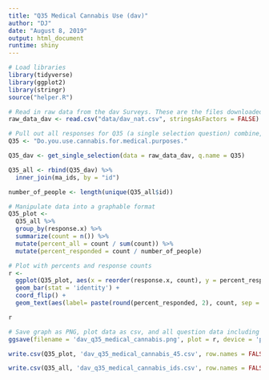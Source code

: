 ```yaml
---
title: "Q35 Medical Cannabis Use (dav)"
author: "DJ"
date: "August 8, 2019"
output: html_document
runtime: shiny
---
```


```r
# Load libraries
library(tidyverse)
library(ggplot2)
library(stringr)
source("helper.R")
```

```r
# Read in raw data from the dav Surveys. These are the files downloaded from survey monkey saved as a .csv
raw_data_dav <- read.csv("data/dav_nat.csv", stringsAsFactors = FALSE)
```

```r
# Pull out all responses for Q35 (a single selection question) combine, then determine 'question n'
Q35 <- "Do.you.use.cannabis.for.medical.purposes."

Q35_dav <- get_single_selection(data = raw_data_dav, q.name = Q35)

Q35_all <- rbind(Q35_dav) %>%
  inner_join(ma_ids, by = "id")

number_of_people <- length(unique(Q35_all$id))
```

```r
# Manipulate data into a graphable format
Q35_plot <- 
  Q35_all %>%
  group_by(response.x) %>%
  summarize(count = n()) %>%
  mutate(percent_all = count / sum(count)) %>%
  mutate(percent_responded = count / number_of_people)
```

```r
# Plot with percents and response counts
r <- 
  ggplot(Q35_plot, aes(x = reorder(response.x, count), y = percent_responded)) +
  geom_bar(stat = 'identity') +
  coord_flip() +
  geom_text(aes(label= paste(round(percent_responded, 2), count, sep = "***")))

r
```

```r
# Save graph as PNG, plot data as csv, and all question data including response IDs as csv (save question n and N at end of plot file as "_x.x")
ggsave(filename = 'dav_q35_medical_cannabis.png', plot = r, device = 'png')

write.csv(Q35_plot, 'dav_q35_medical_cannabis_45.csv', row.names = FALSE)

write.csv(Q35_all, 'dav_q35_medical_cannabis_ids.csv', row.names = FALSE)
```
